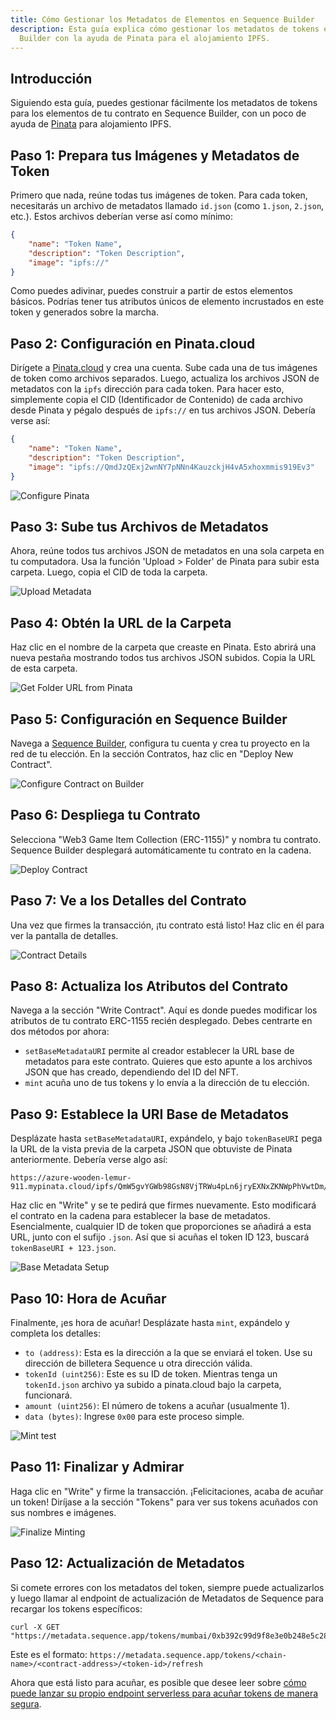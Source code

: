 ```yaml
---
title: Cómo Gestionar los Metadatos de Elementos en Sequence Builder
description: Esta guía explica cómo gestionar los metadatos de tokens en Sequence
  Builder con la ayuda de Pinata para el alojamiento IPFS.
---
```


## Introducción

Siguiendo esta guía, puedes gestionar fácilmente los metadatos de tokens para los elementos de tu contrato en Sequence Builder, con un poco de ayuda de [Pinata](https://www.pinata.cloud/) para alojamiento IPFS.

## Paso 1: Prepara tus Imágenes y Metadatos de Token

Primero que nada, reúne todas tus imágenes de token. Para cada token, necesitarás un archivo de metadatos llamado `id.json` (como `1.json`, `2.json`, etc.). Estos archivos deberían verse así como mínimo:

```json
{
    "name": "Token Name",
    "description": "Token Description",
    "image": "ipfs://"
}
```

Como puedes adivinar, puedes construir a partir de estos elementos básicos. Podrías tener tus atributos únicos de elemento incrustados en este token y generados sobre la marcha.

## Paso 2: Configuración en Pinata.cloud

Dirígete a [Pinata.cloud](https://www.pinata.cloud/) y crea una cuenta. Sube cada una de tus imágenes de token como archivos separados. Luego, actualiza los archivos JSON de metadatos con la `ipfs` dirección para cada token. Para hacer esto, simplemente copia el CID (Identificador de Contenido) de cada archivo desde Pinata y pégalo después de `ipfs://` en tus archivos JSON. Debería verse así:

```json
{
    "name": "Token Name",
    "description": "Token Description",
    "image": "ipfs://QmdJzQExj2wnNY7pNNn4KauzckjH4vA5xhoxmmis919Ev3"
}
```

![Configure Pinata](/images/guides/manage-contract-metadata-builder/1.jpeg)

## Paso 3: Sube tus Archivos de Metadatos

Ahora, reúne todos tus archivos JSON de metadatos en una sola carpeta en tu computadora. Usa la función 'Upload > Folder' de Pinata para subir esta carpeta. Luego, copia el CID de toda la carpeta.

![Upload Metadata](/images/guides/manage-contract-metadata-builder/2.jpeg)

## Paso 4: Obtén la URL de la Carpeta

Haz clic en el nombre de la carpeta que creaste en Pinata. Esto abrirá una nueva pestaña mostrando todos tus archivos JSON subidos. Copia la URL de esta carpeta.

![Get Folder URL from Pinata](/images/guides/manage-contract-metadata-builder/3.jpeg)

## Paso 5: Configuración en Sequence Builder

Navega a [Sequence Builder](https://sequence.build/), configura tu cuenta y crea tu proyecto en la red de tu elección. En la sección Contratos, haz clic en "Deploy New Contract".

![Configure Contract on Builder](/images/guides/manage-contract-metadata-builder/4.jpeg)

## Paso 6: Despliega tu Contrato

Selecciona "Web3 Game Item Collection (ERC-1155)" y nombra tu contrato. Sequence Builder desplegará automáticamente tu contrato en la cadena.

![Deploy Contract](/images/guides/manage-contract-metadata-builder/5.jpeg)

## Paso 7: Ve a los Detalles del Contrato

Una vez que firmes la transacción, ¡tu contrato está listo! Haz clic en él para ver la pantalla de detalles.

![Contract Details](/images/guides/manage-contract-metadata-builder/6.jpeg)

## Paso 8: Actualiza los Atributos del Contrato

Navega a la sección "Write Contract". Aquí es donde puedes modificar los atributos de tu contrato ERC-1155 recién desplegado. Debes centrarte en dos métodos por ahora:

* `setBaseMetadataURI` permite al creador establecer la URL base de metadatos para este contrato. Quieres que esto apunte a los archivos JSON que has creado, dependiendo del ID del NFT.
* `mint` acuña uno de tus tokens y lo envía a la dirección de tu elección.

## Paso 9: Establece la URI Base de Metadatos

Desplázate hasta `setBaseMetadataURI`, expándelo, y bajo `tokenBaseURI` pega la URL de la vista previa de la carpeta JSON que obtuviste de Pinata anteriormente. Debería verse algo así:

```
https://azure-wooden-lemur-911.mypinata.cloud/ipfs/QmW5gvYGWb98GsN8VjTRWu4pLn6jryEXNxZKNWpPhVwtDm/
```

Haz clic en "Write" y se te pedirá que firmes nuevamente. Esto modificará el contrato en la cadena para establecer la base de metadatos. Esencialmente, cualquier ID de token que proporciones se añadirá a esta URL, junto con el sufijo `.json`. Así que si acuñas el token ID 123, buscará `tokenBaseURI + 123.json`.

![Base Metadata Setup](/images/guides/manage-contract-metadata-builder/7.jpeg)

## Paso 10: Hora de Acuñar

Finalmente, ¡es hora de acuñar! Desplázate hasta `mint`, expándelo y completa los detalles:

* `to (address)`: Esta es la dirección a la que se enviará el token. Use su dirección de billetera Sequence u otra dirección válida.
* `tokenId (uint256)`: Este es su ID de token. Mientras tenga un `tokenId.json` archivo ya subido a pinata.cloud bajo la carpeta, funcionará.
* `amount (uint256)`: El número de tokens a acuñar (usualmente 1).
* `data (bytes)`: Ingrese `0x00` para este proceso simple.

![Mint test](/images/guides/manage-contract-metadata-builder/8.jpeg)

## Paso 11: Finalizar y Admirar

Haga clic en "Write" y firme la transacción. ¡Felicitaciones, acaba de acuñar un token! Diríjase a la sección "Tokens" para ver sus tokens acuñados con sus nombres e imágenes.

![Finalize Minting](/images/guides/manage-contract-metadata-builder/9.jpeg)

## Paso 12: Actualización de Metadatos

Si comete errores con los metadatos del token, siempre puede actualizarlos y luego llamar al endpoint de actualización de Metadatos de Sequence para recargar los tokens específicos:

```
curl -X GET "https://metadata.sequence.app/tokens/mumbai/0xb392c99d9f8e3e0b248e5c283818be5bf5cecca7/1/refresh"
```

Este es el formato: `https://metadata.sequence.app/tokens/<chain-name>/<contract-address>/<token-id>/refresh`

Ahora que está listo para acuñar, es posible que desee leer sobre [cómo puede lanzar su propio endpoint serverless para acuñar tokens de manera segura](/guides/mint-collectibles-serverless).
